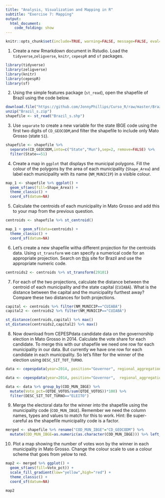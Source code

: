 ```yaml
---
title: "Analysis, Visualization and Mapping in R"
subtitle: "Exercise 7: Mapping"
output: 
  html_document:
    code_folding: show
---
```


```r
knitr::opts_chunk$set(include=TRUE, warning=FALSE, message=FALSE, eval=FALSE, echo=FALSE)
```

1. Create a new Rmarkdown document in Rstudio. Load the `tidyverse`,`zeligverse`, `knitr`, `cepespR` and `sf` packages.
```r
library(tidyverse)
library(zeligverse)
library(knitr)
library(cepespR)
library(sf)
```

2. Using the simple features package (`st_read`), open the shapefile of Brazil using the code below.

```r
download.file("https://github.com/JonnyPhillips/Curso_R/raw/master/Brazil_s.zip",destfile="Brazil_s.zip")
unzip("Brazil_s.zip")
shapefile <- st_read("Brazil_s.shp")
```

3. Use `separate` to create a new variable for the state IBGE code using the first two digits of `CD_GEOCODM`,and filter the shapefile to include only Mato Grosso (state `51`). 

```r
shapefile <- shapefile %>% 
  separate(CD_GEOCODM,into=c("State","Mun"),sep=2, remove=FALSE) %>% 
  filter(State==51)
```

4. Create a map in `ggplot` that displays the municipal polygons. Fill the colour of the polygons by the area of each municipality (`Shape_Area`) and label each municipality with its name (`NM_MUNICIP`) in a visible colour.

```r
map_1 <- shapefile %>% ggplot() +
  geom_sf(aes(fill=Shape_Area)) + 
  theme_classic() +
  coord_sf(datum=NA)
```

5. Calculate the centroids of each municipality in Mato Grosso and add this to your map from the previous question. 

```r
centroids <- shapefile %>% st_centroid()

map_1 + geom_sf(data=centroids) + 
  theme_classic() +
  coord_sf(datum=NA)
```

6. Let's create a new shapefile witha different projection for the centroids data. Using `st_transform` we can specify a numerical code for an appropriate projection. Search on [this](http://spatialreference.org/ref/epsg/) site for Brazil and use the appropriate numeric code.

```r
centroids2 <- centroids %>% st_transform(29101)
```

7. For each of the two projections, calculate the distance between the centroid of each municipality and the state capital (`CUIABÁ`). What is the distance between the capital and the municipality furthest away? Compare these two distances for both projections.

```r
capital <- centroids %>% filter(NM_MUNICIP=="CUIABÁ")
capital2 <- centroids2 %>% filter(NM_MUNICIP=="CUIABÁ")

st_distance(centroids,capital) %>% max()
st_distance(centroids2,capital2) %>% max()
```

8. Now download from CEPESPdata candidate data on the governorship election in Mato Grosso in 2014. Calculate the vote share for each candidate. To merge this with our shapefile we need one row for each municipality in our data. But currently we have one row for each candidate in each municipality. So let's filter for the winner of the election using `DESC_SIT_TOT_TURNO`. 

```r
data <- cepespdata(year=2014, position="Governor", regional_aggregation="Municipality",political_aggregation="Candidate",state="MT")
```

```r
data <- cepespdata(year=2014, position="Governor",  regional_aggregation="Municipality", political_aggregation="Candidate", state="MT") 

data <- data %>% group_by(COD_MUN_IBGE) %>%
  mutate(Voto_pct=(QTDE_VOTOS/sum(QTDE_VOTOS))*100) %>% 
  filter(DESC_SIT_TOT_TURNO=="ELEITO")

```

9. Merge the electoral data for the winner into the shapefile using the municipality code (`COD_MUN_IBGE`). Remember we need the column names, types and values to match for this to work. Hint: Be super-careful as the shapefile municipality code is a factor.

```r
merged <- shapefile %>% rename("COD_MUN_IBGE"="CD_GEOCODM") %>%
  mutate(COD_MUN_IBGE=as.numeric(as.character(COD_MUN_IBGE))) %>% left_join(data,by="COD_MUN_IBGE")
```

10. Plot a map showing the number of votes won by the winner in each municipality in Mato Grosso. Change the colour scale to use a colour scheme that goes from yelow to red.

```r
map2 <- merged %>% ggplot() +
  geom_sf(aes(fill=Voto_pct)) +
  scale_fill_gradient(low="yellow",high="red") +
  theme_classic() +
  coord_sf(datum=NA)

map2
```


